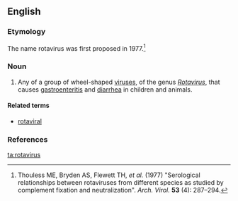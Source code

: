 ==English==

===Etymology===
The name rotavirus was first proposed in 1977.<ref>Thouless ME, Bryden AS, Flewett TH, ''et al.'' (1977) "Serological relationships between rotaviruses from different species as studied by complement fixation and neutralization". ''Arch. Virol.'' '''53''' (4): 287–294.</ref>

===Noun===
{{wikipedia}}
{{en-noun|es}}

# Any of a group of wheel-shaped [[virus]]es, of the genus ''[[Rotavirus]]'', that causes [[gastroenteritis]] and [[diarrhea]] in children and animals.

====Related terms====
*[[rotaviral]]

===References===
<references/>

[[ta:rotavirus]]